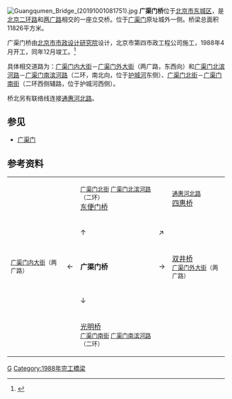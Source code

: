 {{Coord|39.892231|116.437704|type:landmark_region:CN-11_source:GoogleMaps|display=title}}
[[File:Guangqumen_Bridge_(20191001081751).jpg|thumb]]
'''广渠门桥'''位于[[北京市|北京市]][[东城区|东城区]]，是[[北京二环路|北京二环路]]和[[两广路|两广路]]相交的一座立交桥。位于[[广渠门|广渠门]]原址城外一侧。桥梁总面积11826平方米。

广渠门桥由[[北京市市政设计研究院|北京市市政设计研究院]]设计，北京市第四市政工程公司施工，1988年4月开工，同年12月竣工。<ref name="difangzhi">{{cite book|title=《北京志·市政卷·道桥志》|year=2001|publisher=北京出版社|location=北京|isbn=978-7-200-04455-3}}</ref>

具体相交道路为：[[广渠门内大街|广渠门内大街]]－[[广渠门外大街|广渠门外大街]]（两广路，东西向）和[[广渠门北滨河路|广渠门北滨河路]]－[[广渠门南滨河路|广渠门南滨河路]]（二环，南北向，位于[[南护城河_(北京)|护城河]]东侧）、[[广渠门北街|广渠门北街]]－[[广渠门南街|广渠门南街]]（二环西侧辅路，位于护城河西侧）。

桥北另有联络线连接[[通惠河北路|通惠河北路]]。

== 参见 ==
*[[广渠门|广渠门]]

== 参考资料 ==
{{reflist}}

{| style="text-align: center;" align="center"
| || || <small>[[广渠门北街|广渠门北街]] [[广渠门北滨河路|广渠门北滨河路]]（二环）</small><br />[[东便门桥|东便门桥]] || || <small>[[通惠河北路|通惠河北路]]</small><br />[[四惠桥|四惠桥]]
|-
| || || ↑ || ↗ ||
|-
| <small>[[广渠门内大街|广渠门内大街]]（两广路）</small> || ← || '''广渠门桥''' || → || [[双井桥|双井桥]]<br /><small>[[广渠门外大街|广渠门外大街]]（两广路）</small>
|-
| || || ↓ || ||
|-
| || || [[光明桥_(北京)|光明桥]]<br /><small>[[广渠门南街|广渠门南街]] [[广渠门南滨河路|广渠门南滨河路]]（二环）</small>
|}

{{北京二环路}}

[[Category:北京立交桥|G]]
[[Category:1988年完工橋梁|Category:1988年完工橋梁]]